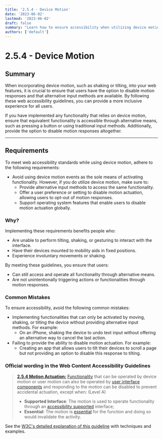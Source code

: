 ```yaml
---
title: '2.5.4 - Device Motion'
date: '2023-06-02'
lastmod: '2023-06-02'
draft: false
summary: "Learn how to ensure accessibility when utilizing device motion in your web features. Provide alternative input methods, options to disable motion responses, and support for user preferences."
authors: ['default']
---
```


# 2.5.4 - Device Motion

## Summary

When incorporating device motion, such as shaking or tilting, into your web features, it is crucial to ensure that users have the option to disable motion responses and that alternative input methods are available. By following these web accessibility guidelines, you can provide a more inclusive experience for all users.

If you have implemented any functionality that relies on device motion, ensure that equivalent functionality is accessible through alternative means, such as pressing a button or using traditional input methods. Additionally, provide the option to disable motion responses altogether.

---

## Requirements

To meet web accessibility standards while using device motion, adhere to the following requirements:

- Avoid using device motion events as the sole means of activating functionality. However, if you do utilize device motion, make sure to:
  - Provide alternative input methods to access the same functionality.
  - Offer a user preference or setting to disable motion actuation, allowing users to opt-out of motion responses.
  - Support operating system features that enable users to disable motion actuation globally.

### Why?

Implementing these requirements benefits people who:

- Are unable to perform tilting, shaking, or gesturing to interact with the interface.
- Have their devices mounted to mobility aids in fixed positions.
- Experience involuntary movements or shaking.

By meeting these guidelines, you ensure that users:

- Can still access and operate all functionality through alternative means.
- Are not unintentionally triggering actions or functionalities through motion responses.

### Common Mistakes

To ensure accessibility, avoid the following common mistakes:

- Implementing functionalities that can only be activated by moving, shaking, or tilting the device without providing alternative input methods. For example:
  - On an iPhone, shaking the device to undo text input without offering an alternative way to cancel the last action.
- Failing to provide the ability to disable motion actuation. For example:
  - Creating an app that allows users to tilt their devices to scroll a page but not providing an option to disable this response to tilting.

### Official wording in the Web Content Accessibility Guidelines

> [**2.5.4 Motion Actuation:**](https://www.w3.org/WAI/WCAG21/Understanding/motion-actuation.html) [Functionality](https://www.w3.org/WAI/WCAG21/Understanding/motion-actuation.html#dfn-functionality) that can be operated by device motion or user motion can also be operated by [user interface components](https://www.w3.org/WAI/WCAG21/Understanding/motion-actuation.html#dfn-user-interface-component) and responding to the motion can be disabled to prevent accidental actuation, except when: (Level A)
>
> * **Supported Interface**: The motion is used to operate functionality through an [accessibility supported](https://www.w3.org/WAI/WCAG21/Understanding/motion-actuation.html#dfn-accessibility-supported) interface;
> * **Essential**: The motion is [essential](https://www.w3.org/WAI/WCAG21/Understanding/motion-actuation.html#dfn-essential) for the function and doing so would invalidate the activity.

See the [W3C's detailed explanation of this guideline](https://www.w3.org/WAI/WCAG21/Understanding/motion-actuation.html) with techniques and examples.
